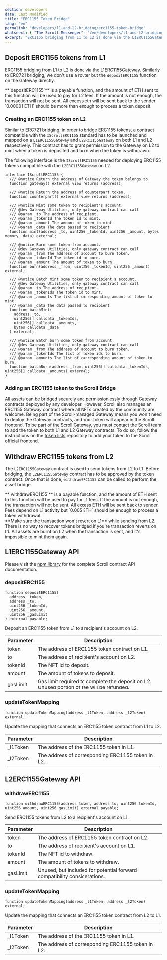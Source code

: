 ```yaml
---
section: developers
date: Last Modified
title: "ERC1155 Token Bridge"
lang: "en"
permalink: "developers/l1-and-l2-bridging/erc1155-token-bridge"
whatsnext: { "The Scroll Messenger": "/en/developers/l1-and-l2-bridging/the-scroll-messenger/" }
excerpt: "ERC1155 bridging from L1 to L2 is done via the L1ERC1155Gateway."
---
```



## Deposit ERC1155 tokens from L1

ERC1155 bridging from L1 to L2 is done via the L1ERC1155Gateway. Similarly to ERC721 bridging, we don't use a router but the `depositERC1155` function on the Gateway directly.

<Aside type="tip" title="">
  **`depositERC1155`** is a payable function, and the amount of ETH sent to this function will be used to pay for L2
  fees. If the amount is not enough, the transaction will not be sent. All excess eth will be sent back to the sender.
  `0.00001 ETH` should be more than enough to process a token deposit.
</Aside>

### Creating an ERC1155 token on L2

Similar to ERC721 bridging, in order to bridge ERC1155 tokens, a contract compatible with the `IScrollERC1155` standard has to be launched and mapped on a `L1ERC1155Gateway` and `L2ERC1155Gateway` on both L1 and L2 respectively. This contract has to grant permission to the Gateway on L2 to mint when a token is deposited and burn when the token is withdrawn.

The following interface is the `IScrollERC1155` needed for deploying ERC1155 tokens compatible with the `L2ERC1155Gateway` on L2.

```solidity
interface IScrollERC1155 {
  /// @notice Return the address of Gateway the token belongs to.
  function gateway() external view returns (address);

  /// @notice Return the address of counterpart token.
  function counterpart() external view returns (address);

  /// @notice Mint some token to recipient's account.
  /// @dev Gateway Utilities, only gateway contract can call
  /// @param _to The address of recipient.
  /// @param _tokenId The token id to mint.
  /// @param _amount The amount of token to mint.
  /// @param _data The data passed to recipient
  function mint(address _to, uint256 _tokenId, uint256 _amount, bytes memory _data) external;

  /// @notice Burn some token from account.
  /// @dev Gateway Utilities, only gateway contract can call
  /// @param _from The address of account to burn token.
  /// @param _tokenId The token id to burn.
  /// @param _amount The amount of token to burn.
  function burn(address _from, uint256 _tokenId, uint256 _amount) external;

  /// @notice Batch mint some token to recipient's account.
  /// @dev Gateway Utilities, only gateway contract can call
  /// @param _to The address of recipient.
  /// @param _tokenIds The token id to mint.
  /// @param _amounts The list of corresponding amount of token to mint.
  /// @param _data The data passed to recipient
  function batchMint(
    address _to,
    uint256[] calldata _tokenIds,
    uint256[] calldata _amounts,
    bytes calldata _data
  ) external;

  /// @notice Batch burn some token from account.
  /// @dev Gateway Utilities, only gateway contract can call
  /// @param _from The address of account to burn token.
  /// @param _tokenIds The list of token ids to burn.
  /// @param _amounts The list of corresponding amount of token to burn.
  function batchBurn(address _from, uint256[] calldata _tokenIds, uint256[] calldata _amounts) external;
}
```

### Adding an ERC1155 token to the Scroll Bridge

All assets can be bridged securely and permissionlessly through Gateway contracts deployed by any developer. However, Scroll also manages an ERC1155 Gateway contract where all NFTs created by the community are welcome. Being part of the Scroll-managed Gateway means you won't need to deploy the Gateway contracts, and your token will appear in the Scroll frontend. To be part of the Scroll Gateway, you must contact the Scroll team to add the token to both L1 and L2 Gateway contracts. To do so, follow the instructions on the [token lists](https://github.com/scroll-tech/token-list) repository to add your token to the Scroll official frontend.

## Withdraw ERC1155 tokens from L2

The `L2ERC1155Gateway` contract is used to send tokens from L2 to L1. Before bridging, the `L2ERC1155Gateway` contract has to be approved by the token contract. Once that is done, `withdrawERC1155` can be called to perform the asset bridge.

<Aside type="tip" title="">
  **`withdrawERC1155`** is a payable function, and the amount of ETH sent to this function will be used to pay for L1
  fees. If the amount is not enough, the transaction will not be sent. All excess ETH will be sent back to sender. Fees
  depend on L1 activity but `0.005 ETH` should be enough to process a token withdrawal.
</Aside>

<Aside type="caution" title="">
  **Make sure the transaction won't revert on L1** while sending from L2. There is no way to recover tokens bridged if
  you're transaction reverts on L1. All assets are burnt on L2 when the transaction is sent, and it's impossible to mint
  them again.
</Aside>

## L1ERC1155Gateway API

Please visit the [npm library](https://www.npmjs.com/package/@scroll-tech/contracts?activeTab=code) for the complete Scroll contract API documentation.

### depositERC1155

```solidity
function depositERC1155(
  address _token,
  address _to,
  uint256 _tokenId,
  uint256 _amount,
  uint256 _gasLimit
) external payable;
```

Deposit an ERC1155 token from L1 to a recipient's account on L2.

| Parameter | Description                                       |
| --------- | ------------------------------------------------- |
| token     | The address of ERC1155 token contract on L1.      |
| to        | The address of recipient's account on L2.         |
| tokenId   | The NFT id to deposit.                            |
| amount    | The amount of tokens to deposit.                  |
| gasLimit  | Gas limit required to complete the deposit on L2.  Unused portion of fee will be refunded.|

### updateTokenMapping

```solidity
function updateTokenMapping(address _l1Token, address _l2Token) external;
```

Update the mapping that connects an ERC1155 token contract from L1 to L2.

| Parameter | Description                                       |
| --------- | ------------------------------------------------- |
| \_l1Token | The address of the ERC1155 token in L1.           |
| \_l2Token | The address of corresponding ERC1155 token in L2. |

## L2ERC1155Gateway API

### withdrawERC1155

```solidity
function withdrawERC1155(address token, address to, uint256 tokenId, uint256 amount, uint256 gasLimit) external payable;
```

Send ERC1155 tokens from L2 to a recipient's account on L1.

| Parameter | Description                                                              |
| --------- | ------------------------------------------------------------------------ |
| token     | The address of ERC1155 token contract on L2.                             |
| to        | The address of recipient's account on L1.                                |
| tokenId   | The NFT id to withdraw.                                                  |
| amount    | The amount of tokens to withdraw.                                        |
| gasLimit  | Unused, but included for potential forward compatibility considerations. |

### updateTokenMapping

```solidity
function updateTokenMapping(address _l1Token, address _l2Token) external;
```

Update the mapping that connects an ERC1155 token contract from L2 to L1.

| Parameter | Description                                       |
| --------- | ------------------------------------------------- |
| \_l1Token | The address of the ERC1155 token in L1.            |
| \_l2Token | The address of corresponding ERC1155 token in L2. |
